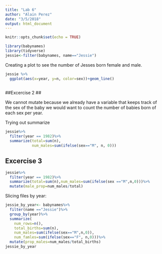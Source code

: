 ```yaml
---
title: "Lab 6"
author: "Alain Perez"
date: "3/5/2018"
output: html_document
---
```


```r
knitr::opts_chunk$set(echo = TRUE)
```

```r

library(babynames)
library(tidyverse)
jessie<-filter(babynames, name=="Jessie")


```
Creating a plot to see the number of Jesses born female and male.

```r
jessie %>%
  ggplot(aes(x=year, y=n, color=sex))+geom_line()
  


```

##Excercise 2 ##

We cannot mutate because we already have a variable that keeps track of the sex of the baby we would want to count the number of babies born of each sex per year.

Trying out summarize

```r
jessie%>%
  filter(year == 1982)%>%
  summarize(total=sum(n),
            num_males=sum(ifelse(sex=="M", n, 0)))

```
## Excercise 3 ##
```r
jessie%>%
  filter(year == 1982)%>%
  summarize(total=sum(n),num_males=sum(ifelse(sex =="M",n,0)))%>%
  mutate(male_prop=num_males/total)
```

Slicing files by year:

```r
jessie_by_year<- babynames%>%
  filter(name =="Jessie")%>%
  group_by(year)%>%
  summarize(
    num_rows=n(),
    total_births=sum(n),
    num_males=sum(ifelse(sex=="M",n,0)),
    num_famles=sum(ifelse(sex=="F", n,0)))%>%
  mutate(prop_males=num_males/total_births)
jessie_by_year
    
```

